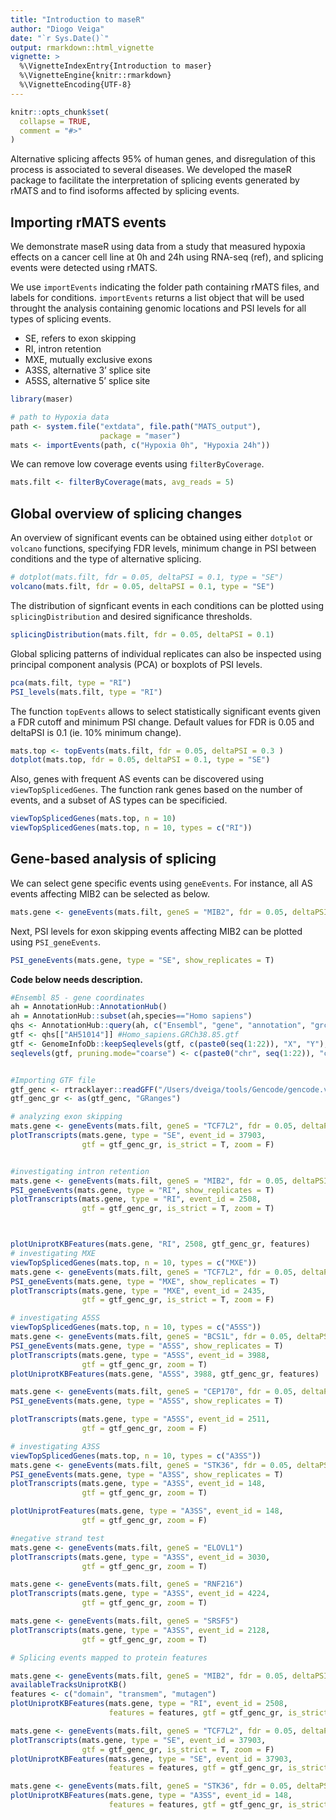 ```yaml
---
title: "Introduction to maseR"
author: "Diogo Veiga"
date: "`r Sys.Date()`"
output: rmarkdown::html_vignette
vignette: >
  %\VignetteIndexEntry{Introduction to maser}
  %\VignetteEngine{knitr::rmarkdown}
  %\VignetteEncoding{UTF-8}
---
```


```r
knitr::opts_chunk$set(
  collapse = TRUE,
  comment = "#>"
)
```

Alternative splicing affects 95% of human genes, and disregulation of this process is associated to several diseases. We developed the maseR package to facilitate the interpretation of splicing events generated by rMATS and to find isoforms affected by splicing events.

## Importing rMATS events
We demonstrate maseR using data from a study that measured hypoxia effects on a cancer cell line at 0h and 24h using RNA-seq (ref), and splicing events were detected using rMATS.  

We use `importEvents` indicating the folder path containing rMATS files, and labels for conditions. `importEvents` returns a list object that will be used throught the analysis containing genomic locations and PSI levels for all types of splicing events.

* SE, refers to exon skipping
* RI, intron retention
* MXE, mutually exclusive exons
* A3SS, alternative 3' splice site
* A5SS, alternative 5' splice site

```r
library(maser)

# path to Hypoxia data
path <- system.file("extdata", file.path("MATS_output"),
                    package = "maser")
mats <- importEvents(path, c("Hypoxia 0h", "Hypoxia 24h"))
```

We can remove low coverage events using `filterByCoverage`.
```r
mats.filt <- filterByCoverage(mats, avg_reads = 5)
```

## Global overview of splicing changes
An overview of significant events can be obtained using either `dotplot` or `volcano` functions, specifying FDR levels, minimum change in PSI between conditions and the type of alternative splicing.

```r
# dotplot(mats.filt, fdr = 0.05, deltaPSI = 0.1, type = "SE")
volcano(mats.filt, fdr = 0.05, deltaPSI = 0.1, type = "SE")
```

The distribution of signficant events in each conditions can be plotted using `splicingDistribution` and desired significance thresholds. 
```r
splicingDistribution(mats.filt, fdr = 0.05, deltaPSI = 0.1)
```

Global splicing patterns of individual replicates can also be inspected using principal component analysis (PCA) or boxplots of PSI levels.

```r
pca(mats.filt, type = "RI")
PSI_levels(mats.filt, type = "RI")
```
The function `topEvents` allows to select statistically significant events given a FDR cutoff and minimum PSI change. Default values for FDR is 0.05 and deltaPSI is 0.1 (ie. 10% minimum change). 

```r
mats.top <- topEvents(mats.filt, fdr = 0.05, deltaPSI = 0.3 )
dotplot(mats.top, fdr = 0.05, deltaPSI = 0.1, type = "SE")
```

Also, genes with frequent AS events can be discovered using `viewTopSplicedGenes`. The function rank genes based on the number of events, and a subset of AS types can be specificied. 
```r
viewTopSplicedGenes(mats.top, n = 10)
viewTopSplicedGenes(mats.top, n = 10, types = c("RI"))
```

## Gene-based analysis of splicing

We can select gene specific events using `geneEvents`. For instance, all AS events affecting MIB2 can be selected as below.
```r
mats.gene <- geneEvents(mats.filt, geneS = "MIB2", fdr = 0.05, deltaPSI = 0.1 )
```

Next, PSI levels for exon skipping events affecting MIB2 can be plotted using `PSI_geneEvents`. 
```r
PSI_geneEvents(mats.gene, type = "SE", show_replicates = T)
```

**Code below needs description.**
```r

#Ensembl 85 - gene coordinates
ah = AnnotationHub::AnnotationHub()
ah = AnnotationHub::subset(ah,species=="Homo sapiens")
qhs <- AnnotationHub::query(ah, c("Ensembl", "gene", "annotation", "grch38"))
gtf <- qhs[["AH51014"]] #Homo_sapiens.GRCh38.85.gtf
gtf <- GenomeInfoDb::keepSeqlevels(gtf, c(paste0(seq(1:22)), "X", "Y"), pruning.mode = "coarse")
seqlevels(gtf, pruning.mode="coarse") <- c(paste0("chr", seq(1:22)), "chrX", "chrY")


#Importing GTF file
gtf_genc <- rtracklayer::readGFF("/Users/dveiga/tools/Gencode/gencode.v25.annotation.gtf")
gtf_genc_gr <- as(gtf_genc, "GRanges")

# analyzing exon skipping
mats.gene <- geneEvents(mats.filt, geneS = "TCF7L2", fdr = 0.05, deltaPSI = 0.1 )
plotTranscripts(mats.gene, type = "SE", event_id = 37903, 
                gtf = gtf_genc_gr, is_strict = T, zoom = F)


#investigating intron retention
mats.gene <- geneEvents(mats.filt, geneS = "MIB2", fdr = 0.05, deltaPSI = 0.1 )
PSI_geneEvents(mats.gene, type = "RI", show_replicates = T)
plotTranscripts(mats.gene, type = "RI", event_id = 2508, 
                gtf = gtf_genc_gr, is_strict = T, zoom = T)



plotUniprotKBFeatures(mats.gene, "RI", 2508, gtf_genc_gr, features)
# investigating MXE
viewTopSplicedGenes(mats.top, n = 10, types = c("MXE"))
mats.gene <- geneEvents(mats.filt, geneS = "TCF7L2", fdr = 0.05, deltaPSI = 0.1 )
PSI_geneEvents(mats.gene, type = "MXE", show_replicates = T)
plotTranscripts(mats.gene, type = "MXE", event_id = 2435, 
                gtf = gtf_genc_gr, is_strict = T, zoom = F)

# investigating A5SS
viewTopSplicedGenes(mats.top, n = 10, types = c("A5SS"))
mats.gene <- geneEvents(mats.filt, geneS = "BCS1L", fdr = 0.05, deltaPSI = 0.1 )
PSI_geneEvents(mats.gene, type = "A5SS", show_replicates = T)
plotTranscripts(mats.gene, type = "A5SS", event_id = 3988, 
                gtf = gtf_genc_gr, zoom = T)
plotUniprotKBFeatures(mats.gene, "A5SS", 3988, gtf_genc_gr, features)

mats.gene <- geneEvents(mats.filt, geneS = "CEP170", fdr = 0.05, deltaPSI = 0.1 )
PSI_geneEvents(mats.gene, type = "A5SS", show_replicates = T)

plotTranscripts(mats.gene, type = "A5SS", event_id = 2511, 
                gtf = gtf_genc_gr, zoom = F)

# investigating A3SS
viewTopSplicedGenes(mats.top, n = 10, types = c("A3SS"))
mats.gene <- geneEvents(mats.filt, geneS = "STK36", fdr = 0.05, deltaPSI = 0.1 )
PSI_geneEvents(mats.gene, type = "A3SS", show_replicates = T)
plotTranscripts(mats.gene, type = "A3SS", event_id = 148, 
                gtf = gtf_genc_gr, zoom = T)

plotUniprotFeatures(mats.gene, type = "A3SS", event_id = 148, 
                gtf = gtf_genc_gr, zoom = F)

#negative strand test
mats.gene <- geneEvents(mats.filt, geneS = "ELOVL1")
plotTranscripts(mats.gene, type = "A3SS", event_id = 3030, 
                gtf = gtf_genc_gr, zoom = T)

mats.gene <- geneEvents(mats.filt, geneS = "RNF216")
plotTranscripts(mats.gene, type = "A3SS", event_id = 4224, 
                gtf = gtf_genc_gr, zoom = T)

mats.gene <- geneEvents(mats.filt, geneS = "SRSF5")
plotTranscripts(mats.gene, type = "A3SS", event_id = 2128, 
                gtf = gtf_genc_gr, zoom = T)

# Splicing events mapped to protein features

mats.gene <- geneEvents(mats.filt, geneS = "MIB2", fdr = 0.05, deltaPSI = 0.1 )
availableTracksUniprotKB()
features <- c("domain", "transmem", "mutagen")
plotUniprotKBFeatures(mats.gene, type = "RI", event_id = 2508, 
                      features = features, gtf = gtf_genc_gr, is_strict = T, zoom = T)

mats.gene <- geneEvents(mats.filt, geneS = "TCF7L2", fdr = 0.05, deltaPSI = 0.1 )
plotTranscripts(mats.gene, type = "SE", event_id = 37903, 
                gtf = gtf_genc_gr, is_strict = T, zoom = F)
plotUniprotKBFeatures(mats.gene, type = "SE", event_id = 37903, 
                      features = features, gtf = gtf_genc_gr, is_strict = T, zoom = F)

mats.gene <- geneEvents(mats.filt, geneS = "STK36", fdr = 0.05, deltaPSI = 0.1 )
plotUniprotKBFeatures(mats.gene, type = "A3SS", event_id = 148, 
                      features = features, gtf = gtf_genc_gr, is_strict = T, zoom = F)

```

